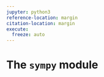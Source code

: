 ```yaml
---
jupyter: python3
reference-location: margin
citation-location: margin
execute: 
  freeze: auto
---
```


# The `sympy` module
